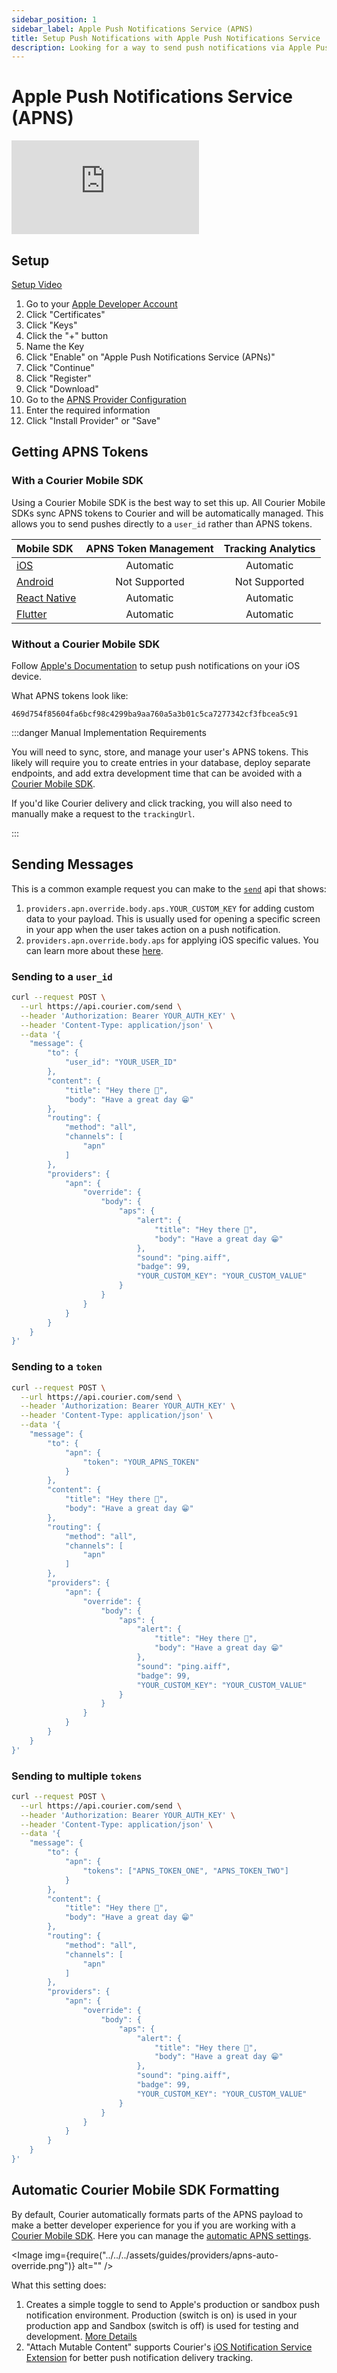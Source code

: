 ```yaml
---
sidebar_position: 1
sidebar_label: Apple Push Notifications Service (APNS)
title: Setup Push Notifications with Apple Push Notifications Service
description: Looking for a way to send push notifications via Apple Push Notifications Service? This step-by-step tutorial will show you how to integrate APNS's API the easy way.
---
```



# Apple Push Notifications Service (APNS)

<div 
  style={{
    position: 'relative',
    width: '100%',
    height: 0,
    paddingBottom: '56.25%'
  }}>
  <iframe 
    style={{
      position: 'absolute',
      top: 0,
      left: 0,
      width: '100%',
      height: '100%'
    }} 
    src="https://www.youtube.com/embed/xe_JHG9h-0Q" 
    title="YouTube video player" 
    frameborder="0" 
    allow="accelerometer; autoplay; clipboard-write; encrypted-media; gyroscope; picture-in-picture; web-share" 
    allowfullscreen></iframe>
</div>

## Setup

[Setup Video](#)

1. Go to your [Apple Developer Account](https://developer.apple.com/account)
2. Click "Certificates"
3. Click "Keys"
4. Click the "+" button
5. Name the Key
6. Click "Enable" on "Apple Push Notifications Service (APNs)"
7. Click "Continue"
8. Click "Register"
9. Click "Download"
10. Go to the [APNS Provider Configuration](https://app.courier.com/channels/apn)
11. Enter the required information
12. Click "Install Provider" or "Save"

## Getting APNS Tokens

### With a Courier Mobile SDK

Using a Courier Mobile SDK is the best way to set this up. All Courier Mobile SDKs sync APNS tokens to Courier and will be automatically managed. This allows you to send pushes directly to a `user_id` rather than APNS tokens.

| Mobile SDK | APNS Token Management | Tracking Analytics |
| :-- | :--: | :--: |
| [iOS](https://github.com/trycourier/courier-ios#readme) | Automatic | Automatic | 
| [Android](https://github.com/trycourier/courier-android#readme) | Not Supported | Not Supported | 
| [React Native](https://github.com/trycourier/courier-react-native#readme) | Automatic | Automatic | 
| [Flutter](https://github.com/trycourier/courier-flutter#readme) | Automatic | Automatic | 

### Without a Courier Mobile SDK

Follow [Apple's Documentation](https://developer.apple.com/documentation/usernotifications) to setup push notifications on your iOS device.

What APNS tokens look like:
```
469d754f85604fa6bcf98c4299ba9aa760a5a3b01c5ca7277342cf3fbcea5c91
```

:::danger Manual Implementation Requirements

You will need to sync, store, and manage your user's APNS tokens. This likely will require you to create entries in your database, deploy separate endpoints, and add extra development time that can be avoided with a [Courier Mobile SDK](#with-a-courier-mobile-sdk).

If you'd like Courier delivery and click tracking, you will also need to manually make a request to the `trackingUrl`.

:::

## Sending Messages

This is a common example request you can make to the [`send`](../../../../reference/send/message/) api that shows:
1. `providers.apn.override.body.aps.YOUR_CUSTOM_KEY` for adding custom data to your payload. This is usually used for opening a specific screen in your app when the user takes action on a push notification.
2. `providers.apn.override.body.aps` for applying iOS specific values. You can learn more about these [here](https://developer.apple.com/documentation/usernotifications/setting_up_a_remote_notification_server/generating_a_remote_notification).

### Sending to a `user_id`

```bash title=cURL
curl --request POST \
  --url https://api.courier.com/send \
  --header 'Authorization: Bearer YOUR_AUTH_KEY' \
  --header 'Content-Type: application/json' \
  --data '{
	"message": {
		"to": {
			"user_id": "YOUR_USER_ID"
		},
		"content": {
			"title": "Hey there 👋",
			"body": "Have a great day 😁"
		},
		"routing": {
			"method": "all",
			"channels": [
				"apn"
			]
		},
		"providers": {
			"apn": {
				"override": {
					"body": {
						"aps": {
							"alert": {
								"title": "Hey there 👋",
								"body": "Have a great day 😁"
							},
							"sound": "ping.aiff",
							"badge": 99,
							"YOUR_CUSTOM_KEY": "YOUR_CUSTOM_VALUE"
						}
					}
				}
			}
		}
	}
}'
```

### Sending to a `token`

```bash title=cURL
curl --request POST \
  --url https://api.courier.com/send \
  --header 'Authorization: Bearer YOUR_AUTH_KEY' \
  --header 'Content-Type: application/json' \
  --data '{
	"message": {
		"to": {
			"apn": {
				"token": "YOUR_APNS_TOKEN"
			}
		},
		"content": {
			"title": "Hey there 👋",
			"body": "Have a great day 😁"
		},
		"routing": {
			"method": "all",
			"channels": [
				"apn"
			]
		},
		"providers": {
			"apn": {
				"override": {
					"body": {
						"aps": {
							"alert": {
								"title": "Hey there 👋",
								"body": "Have a great day 😁"
							},
							"sound": "ping.aiff",
							"badge": 99,
							"YOUR_CUSTOM_KEY": "YOUR_CUSTOM_VALUE"
						}
					}
				}
			}
		}
	}
}'
```

### Sending to multiple `tokens`

```bash title=cURL
curl --request POST \
  --url https://api.courier.com/send \
  --header 'Authorization: Bearer YOUR_AUTH_KEY' \
  --header 'Content-Type: application/json' \
  --data '{
	"message": {
		"to": {
			"apn": {
				"tokens": ["APNS_TOKEN_ONE", "APNS_TOKEN_TWO"]
			}
		},
		"content": {
			"title": "Hey there 👋",
			"body": "Have a great day 😁"
		},
		"routing": {
			"method": "all",
			"channels": [
				"apn"
			]
		},
		"providers": {
			"apn": {
				"override": {
					"body": {
						"aps": {
							"alert": {
								"title": "Hey there 👋",
								"body": "Have a great day 😁"
							},
							"sound": "ping.aiff",
							"badge": 99,
							"YOUR_CUSTOM_KEY": "YOUR_CUSTOM_VALUE"
						}
					}
				}
			}
		}
	}
}'
```

## Automatic Courier Mobile SDK Formatting

By default, Courier automatically formats parts of the APNS payload to make a better developer experience for you if you are working with a [Courier Mobile SDK](#with-a-courier-mobile-sdk). Here you can manage the [automatic APNS settings](https://app.courier.com/channels/apn).

<Image img={require("../../../assets/guides/providers/apns-auto-override.png")} alt="" />

What this setting does:
1. Creates a simple toggle to send to Apple's production or sandbox push notification environment. Production (switch is on) is used in your production app and Sandbox (switch is off) is used for testing and development. [More Details](https://developer.apple.com/documentation/usernotifications/setting_up_a_remote_notification_server/sending_notification_requests_to_apns#2947606)
2. "Attach Mutable Content" supports Courier's [iOS Notification Service Extension](https://github.com/trycourier/courier-ios/blob/master/Docs/PushNotifications.md#4-add-the-notification-service-extension-optional-but-recommended) for better push notification delivery tracking.